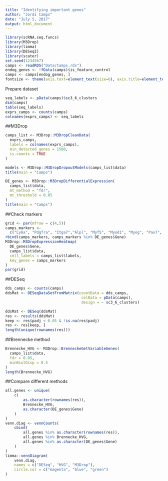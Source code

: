 ```yaml
---
title: "Identifying important genes"
author: "Jordi Camps"
date: "July 5, 2017"
output: html_document
---
```


```r
library(scRNA.seq.funcs)
library(M3Drop)
library(limma)
library(DESeq2)
library(scater)
set.seed(1234567)
camps <- readRDS("Data/Camps.rds")
endog_genes <- !fData(camps)$is_feature_control
camps <- camps[endog_genes, ]
fontsize <- theme(axis.text=element_text(size=6), axis.title=element_text(size=12), legend.title = element_text(size=12)) 
```

Prepare dataset
```r
seq_labels <- pData(camps)$sc3_6_clusters
dim(camps)
table(seq_labels)
exprs_camps <- counts(camps)
colnames(exprs_camps) <- seq_labels
```


##M3Drop
```r
camps_list <- M3Drop::M3DropCleanData(
  exprs_camps,
  labels = colnames(exprs_camps),
  min_detected_genes = 1500,
  is.counts = TRUE
)

models <- M3Drop::M3DropDropoutModels(camps_list$data)
title(main = "Camps")

DE_genes <- M3Drop::M3DropDifferentialExpression(
  camps_list$data,
  mt_method = "fdr",
  mt_threshold = 0.05
)
title(main = "Camps")
```


##Check markers
```r
grid <- par(mfrow = c(4,5))
camps_markers <- 
  c("Ly6a", "Pdgfra", "Itga7","Alpl", "Myf5", "Myod1", "Myog", "Pax7", "Pdgfrb")
rbind(camps_markers, camps_markers %in% DE_genes$Gene) 
M3Drop::M3DropExpressionHeatmap(
  DE_genes$Gene,
  camps_list$data,
  cell_labels = camps_list$labels,
  key_genes = camps_markers
)
par(grid)
```


##DESeq
```r
dds_camps <- counts(camps)
ddsMat <- DESeqDataSetFromMatrix(countData = dds_camps, 
                                  colData = pData(camps), 
                                  design = ~ sc3_6_clusters)

ddsMat <- DESeq(ddsMat)
res <- results(ddsMat)
keep <- res$padj < 0.05 & !is.na(res$padj)
res <- res[keep, ]
length(unique(rownames(res)))

```


##Brennecke method
```r
Brennecke_HVG <- M3Drop::BrenneckeGetVariableGenes(
  camps_list$data,
  fdr = 0.05,
  minBiolDisp = 0.5
)
length(Brennecke_HVG)
```


##Compare different methods
```r
all.genes <- unique(
    c(
        as.character(rownames(res)),
        Brennecke_HVG,
        as.character(DE_genes$Gene)
    )
)
venn.diag <- vennCounts(
    cbind(
        all.genes %in% as.character(rownames(res)),
        all.genes %in% Brennecke_HVG,
        all.genes %in% as.character(DE_genes$Gene)
    )
)
limma::vennDiagram(
    venn.diag,
    names = c("DESeq", "HVG", "M3Drop"),
    circle.col = c("magenta", "blue", "green")
)
```

